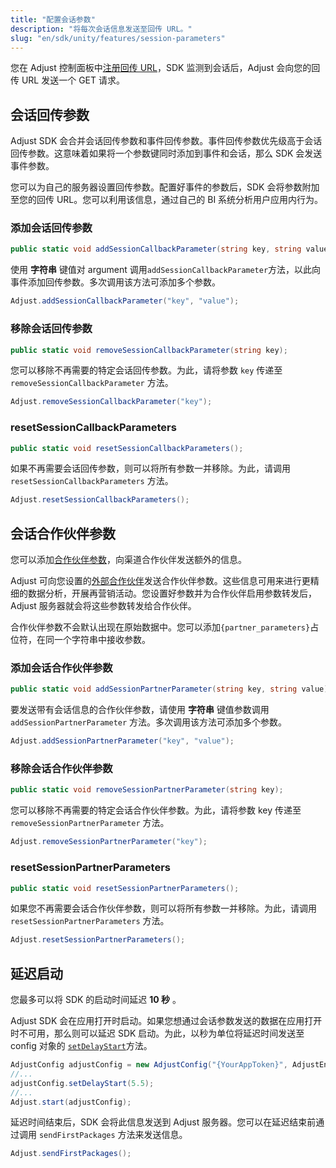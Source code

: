 ```yaml
---
title: "配置会话参数"
description: "将每次会话信息发送至回传 URL。"
slug: "en/sdk/unity/features/session-parameters"
---
```

您在 Adjust 控制面板中[注册回传 URL](https://help.adjust.com/en/article/recommended-placeholders-callbacks)，SDK 监测到会话后，Adjust 会向您的回传 URL 发送一个 GET 请求。

会话回传参数
------

<callout type="note"> 

Adjust SDK 会合并会话回传参数和事件回传参数。事件回传参数优先级高于会话回传参数。这意味着如果将一个参数键同时添加到事件和会话，那么 SDK 会发送事件参数。
</Callout> 

您可以为自己的服务器设置回传参数。配置好事件的参数后，SDK 会将参数附加至您的回传 URL。您可以利用该信息，通过自己的 BI 系统分析用户应用内行为。

### 添加会话回传参数

```cs
public static void addSessionCallbackParameter(string key, string value);
```

使用 **字符串** 键值对 argument 调用`addSessionCallbackParameter`方法，以此向事件添加回传参数。多次调用该方法可添加多个参数。

```cs
Adjust.addSessionCallbackParameter("key", "value");
```

### 移除会话回传参数

```cs
public static void removeSessionCallbackParameter(string key);
```

您可以移除不再需要的特定会话回传参数。为此，请将参数 `key` 传递至 `removeSessionCallbackParameter` 方法。

```cs
Adjust.removeSessionCallbackParameter("key");
```

### resetSessionCallbackParameters

```cs
public static void resetSessionCallbackParameters();
```

如果不再需要会话回传参数，则可以将所有参数一并移除。为此，请调用 `resetSessionCallbackParameters` 方法。

```cs
Adjust.resetSessionCallbackParameters();
```

会话合作伙伴参数
--------

您可以添加[合作伙伴参数](https://help.adjust.com/en/article/data-sharing-ad-network#map-parameters)，向渠道合作伙伴发送额外的信息。

Adjust 可向您设置的[外部合作伙伴](https://help.adjust.com/en/article/integrated-partners)发送合作伙伴参数。这些信息可用来进行更精细的数据分析，开展再营销活动。您设置好参数并为合作伙伴启用参数转发后，Adjust 服务器就会将这些参数转发给合作伙伴。
<callout type="note"> 

合作伙伴参数不会默认出现在原始数据中。您可以添加`{partner_parameters}`占位符，在同一个字符串中接收参数。
</Callout> 

### 添加会话合作伙伴参数

```cs
public static void addSessionPartnerParameter(string key, string value);
```

要发送带有会话信息的合作伙伴参数，请使用 **字符串** 键值参数调用 `addSessionPartnerParameter` 方法。多次调用该方法可添加多个参数。

```cs
Adjust.addSessionPartnerParameter("key", "value");
```

### 移除会话合作伙伴参数

```cs
public static void removeSessionPartnerParameter(string key);
```

您可以移除不再需要的特定会话合作伙伴参数。为此，请将参数 key 传递至 `removeSessionPartnerParameter` 方法。

```cs
Adjust.removeSessionPartnerParameter("key");
```

### resetSessionPartnerParameters

```cs
public static void resetSessionPartnerParameters();
```

如果您不再需要会话合作伙伴参数，则可以将所有参数一并移除。为此，请调用 `resetSessionPartnerParameters` 方法。

```cs
Adjust.resetSessionPartnerParameters();
```

延迟启动
----

<callout type="note"> 

您最多可以将 SDK 的启动时间延迟 **10 秒** 。
</Callout> 

Adjust SDK 会在应用打开时启动。如果您想通过会话参数发送的数据在应用打开时不可用，那么则可以延迟 SDK 启动。为此，以秒为单位将延迟时间发送至 config 对象的 [`setDelayStart`](/en/sdk/unity/configuration#delay-the-start-of-the-sdk)方法。

```cs
AdjustConfig adjustConfig = new AdjustConfig("{YourAppToken}", AdjustEnvironment.Sandbox);
//...
adjustConfig.setDelayStart(5.5);
//...
Adjust.start(adjustConfig);
```

延迟时间结束后，SDK 会将此信息发送到 Adjust 服务器。您可以在延迟结束前通过调用 `sendFirstPackages` 方法来发送信息。

```cs
Adjust.sendFirstPackages();
```


